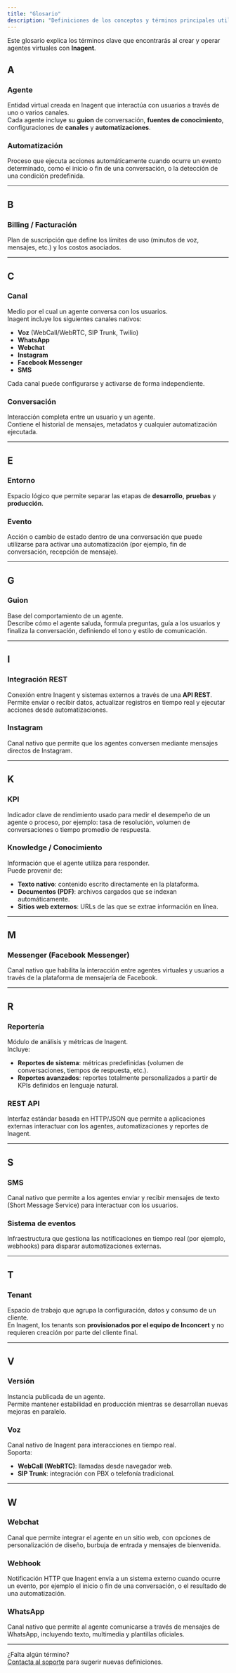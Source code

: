 ```yaml
---
title: "Glosario"
description: "Definiciones de los conceptos y términos principales utilizados en la plataforma Inagent."
---
```


Este glosario explica los términos clave que encontrarás al crear y operar agentes virtuales con **Inagent**.

## A

### Agente

Entidad virtual creada en Inagent que interactúa con usuarios a través de uno o varios canales.\
Cada agente incluye su **guion** de conversación, **fuentes de conocimiento**, configuraciones de **canales** y **automatizaciones**.

### Automatización

Proceso que ejecuta acciones automáticamente cuando ocurre un evento determinado, como el inicio o fin de una conversación, o la detección de una condición predefinida.

---

## B

### Billing / Facturación

Plan de suscripción que define los límites de uso (minutos de voz, mensajes, etc.) y los costos asociados.

---

## C

### Canal

Medio por el cual un agente conversa con los usuarios.\
Inagent incluye los siguientes canales nativos:

- **Voz** (WebCall/WebRTC, SIP Trunk, Twilio)
- **WhatsApp**
- **Webchat**
- **Instagram**
- **Facebook Messenger**
- **SMS**

Cada canal puede configurarse y activarse de forma independiente.

### Conversación

Interacción completa entre un usuario y un agente.\
Contiene el historial de mensajes, metadatos y cualquier automatización ejecutada.

---

## E

### Entorno

Espacio lógico que permite separar las etapas de **desarrollo**, **pruebas** y **producción**.

### Evento

Acción o cambio de estado dentro de una conversación que puede utilizarse para activar una automatización (por ejemplo, fin de conversación, recepción de mensaje).

---

## G

### Guion

Base del comportamiento de un agente.\
Describe cómo el agente saluda, formula preguntas, guía a los usuarios y finaliza la conversación, definiendo el tono y estilo de comunicación.

---

## I

### Integración REST

Conexión entre Inagent y sistemas externos a través de una **API REST**.\
Permite enviar o recibir datos, actualizar registros en tiempo real y ejecutar acciones desde automatizaciones.

### Instagram

Canal nativo que permite que los agentes conversen mediante mensajes directos de Instagram.

---

## K

### KPI

Indicador clave de rendimiento usado para medir el desempeño de un agente o proceso, por ejemplo: tasa de resolución, volumen de conversaciones o tiempo promedio de respuesta.

### Knowledge / Conocimiento

Información que el agente utiliza para responder.\
Puede provenir de:

- **Texto nativo**: contenido escrito directamente en la plataforma.
- **Documentos (PDF)**: archivos cargados que se indexan automáticamente.
- **Sitios web externos**: URLs de las que se extrae información en línea.

---

## M

### Messenger (Facebook Messenger)

Canal nativo que habilita la interacción entre agentes virtuales y usuarios a través de la plataforma de mensajería de Facebook.

---

## R

### Reportería

Módulo de análisis y métricas de Inagent.\
Incluye:

- **Reportes de sistema**: métricas predefinidas (volumen de conversaciones, tiempos de respuesta, etc.).
- **Reportes avanzados**: reportes totalmente personalizados a partir de KPIs definidos en lenguaje natural.

### REST API

Interfaz estándar basada en HTTP/JSON que permite a aplicaciones externas interactuar con los agentes, automatizaciones y reportes de Inagent.

---

## S

### SMS

Canal nativo que permite a los agentes enviar y recibir mensajes de texto (Short Message Service) para interactuar con los usuarios.

### Sistema de eventos

Infraestructura que gestiona las notificaciones en tiempo real (por ejemplo, webhooks) para disparar automatizaciones externas.

---

## T

### Tenant

Espacio de trabajo que agrupa la configuración, datos y consumo de un cliente.\
En Inagent, los tenants son **provisionados por el equipo de Inconcert** y no requieren creación por parte del cliente final.

---

## V

### Versión

Instancia publicada de un agente.\
Permite mantener estabilidad en producción mientras se desarrollan nuevas mejoras en paralelo.

### Voz

Canal nativo de Inagent para interacciones en tiempo real.\
Soporta:

- **WebCall (WebRTC)**: llamadas desde navegador web.
- **SIP Trunk**: integración con PBX o telefonía tradicional.

---

## W

### Webchat

Canal que permite integrar el agente en un sitio web, con opciones de personalización de diseño, burbuja de entrada y mensajes de bienvenida.

### Webhook

Notificación HTTP que Inagent envía a un sistema externo cuando ocurre un evento, por ejemplo el inicio o fin de una conversación, o el resultado de una automatización.

### WhatsApp

Canal nativo que permite al agente comunicarse a través de mensajes de WhatsApp, incluyendo texto, multimedia y plantillas oficiales.

---

¿Falta algún término?\
[Contacta al soporte](mailto:support@inagent.app) para sugerir nuevas definiciones.